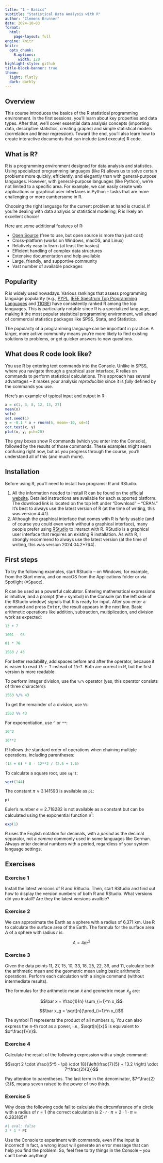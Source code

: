 ```yaml
---
title: "1 – Basics"
subtitle: "Statistical Data Analysis with R"
author: "Clemens Brunner"
date: 2024-10-03
format:
  html:
    page-layout: full
engine: knitr
knitr:
  opts_chunk: 
    R.options:
      width: 120
highlight-style: github
title-block-banner: true
theme:
  light: flatly
  dark: darkly
---
```


## Overview

This course introduces the basics of the R statistical programming environment. In the first sessions, you'll learn about key properties and data types. After that, we'll cover essential data analysis concepts (importing data, descriptive statistics, creating graphs) and simple statistical models (correlation and linear regression). Toward the end, you'll also learn how to create interactive documents that can include (and execute) R code.


## What is R?

R is a programming environment designed for data analysis and statistics. Using specialized programming languages (like R) allows us to solve certain problems more quickly, efficiently, and elegantly than with general-purpose languages. However, with general-purpose languages (like Python), we're not limited to a specific area. For example, we can easily create web applications or graphical user interfaces in Python – tasks that are more challenging or more cumbersome in R.

Choosing the right language for the current problem at hand is crucial. If you're dealing with data analysis or statistical modeling, R is likely an excellent choice!

Here are some additional features of R:

- [Open Source](https://en.wikipedia.org/wiki/Open_source) (free to use, but open source is more than just cost)
- Cross-platform (works on Windows, macOS, and Linux)
- Relatively easy to learn (at least the basics)
- Efficient handling of complex data structures
- Extensive documentation and help available
- Large, friendly, and supportive community
- Vast number of available packages


## Popularity

R is widely used nowadays. Various rankings that assess programming language popularity (e.g., [PYPL](https://pypl.github.io/PYPL.html), [IEEE Spectrum Top Programming Languages](https://spectrum.ieee.org/top-programming-languages/) and [TIOBE](https://www.tiobe.com/tiobe-index/)) have consistently ranked R among the top languages. This is particularly notable since R is a specialized language, making it the most popular statistical programming environment, well ahead of commercial statistics packages like SPSS, Stata, and Statistica.

The popularity of a programming language can be important in practice. A larger, more active community means you're more likely to find existing solutions to problems, or get quicker answers to new questions.


## What does R code look like?

You use R by entering text commands into the Console. Unlike in SPSS, where you navigate through a graphical user interface, R relies on commands to perform statistical calculations. This approach has several advantages – it makes your analysis *reproducible* since it is *fully* defined by the commands you use.

Here's an example of typical input and output in R:

```r
x = c(1, 3, 8, 12, 13, 27)
mean(x)
sd(x)
set.seed(1)
y = -0.1 * x + rnorm(6, mean=-10, sd=4)
cor.test(x, y)
plot(x, y, pch=20)
```

The gray boxes show R commands (which you enter into the Console), followed by the results of those commands. These examples might seem confusing right now, but as you progress through the course, you'll understand all of this (and much more).


## Installation

Before using R, you'll need to install two programs: R and RStudio.

1. All the information needed to install R can be found on the [official website](https://www.r-project.org/). Detailed instructions are available for each supported platform. The download link is located on the top left under "Download" – "CRAN." It's best to always use the latest version of R (at the time of writing, this was version 4.4.1).
2. Although the graphical interface that comes with R is fairly usable (and of course you could even work without a graphical interface), many people prefer using [RStudio](https://posit.co/download/rstudio-desktop/) to interact with R. RStudio is a graphical user interface that requires an existing R installation. As with R, I strongly recommend to always use the latest version (at the time of writing, this was version 2024.04.2+764).


## First steps

To try the following examples, start RStudio – on Windows, for example, from the Start menu, and on macOS from the Applications folder or via Spotlight (<kbd>⌘</kbd><kbd>Space</kbd>).

R can be used as a powerful calculator. Entering mathematical expressions is intuitive, and a prompt (the `>` symbol) in the Console (on the left side of the RStudio window) signals that R is ready for input. After you enter a command and press <kbd>Enter</kbd>, the result appears in the next line. Basic arithmetic operations like addition, subtraction, multiplication, and division work as expected:

```r
13 + 7
```

```r
1001 - 93
```

```r
81 * 76
```

```r
1563 / 43
```

:::{.callout-tip}
For better readability, add spaces before and after the operator, because it is easier to read `13 + 7` instead of `13+7`. Both are correct in R, but the first version is more readable.
:::

To perform integer division, use the `%/%` operator (yes, this operator consists of three characters):

```r
1563 %/% 43
```

To get the remainder of a division, use `%%`:

```r
1563 %% 43
```

For exponentiation, use `^` or `**`:

```r
16^2
```

```r
16**2
```

R follows the standard order of operations when chaining multiple operations, including parentheses:

```r
(13 + 6) * 8 - 12**2 / (2.5 + 1.6)
```

To calculate a square root, use `sqrt`:

```r
sqrt(144)
```

The constant $\pi \approx 3.141593$ is available as `pi`:

```r
pi
```

Euler's number $e \approx 2.718282$ is not available as a constant but can be calculated using the exponential function $e^1$:

```r
exp(1)
```

:::{.callout-important}
R uses the English notation for decimals, with a *period* as the decimal separator, not a *comma* commonly used in some languages like German. Always enter decimal numbers with a period, regardless of your system language settings.
:::


## Exercises

### Exercise 1

Install the latest versions of R and RStudio. Then, start RStudio and find out how to display the version numbers of both R and RStudio. What versions did you install? Are they the latest versions availble?


### Exercise 2

We can approximate the Earth as a sphere with a radius of 6,371 km. Use R to calculate the surface area of the Earth. The formula for the surface area $A$ of a sphere with radius $r$ is:

$$A = 4 \pi r^2$$


### Exercise 3

Given the data points 11, 27, 15, 10, 33, 18, 25, 22, 39, and 11, calculate both the arithmetic mean and the geometric mean using basic arithmetic operations. Perform each calculation with a single command (without intermediate results).

The formulas for the arithmetic mean $\bar x$ and geometric mean $\bar x_g$ are:

$$\bar x = \frac{1}{n} \sum_{i=1}^n x_i$$

$$\bar x_g = \sqrt[n]{\prod_{i=1}^n x_i}$$

:::{.callout-tip}
The symbol $\prod$ represents the product of all numbers $x_i$. You can also express the n-th root as a power, i.e., $\sqrt[n]{x}$ is equivalent to $x^\frac{1}{n}$.
:::


### Exercise 4

Calculate the result of the following expression with a single command:

$$\sqrt 2 \cdot \frac{(5^5 - \pi) \cdot 18}{\left(\frac{7}{5} + 13.2 \right) \cdot 7^\frac{2}{3}}$$

:::{.callout-note}
Pay attention to parentheses. The last term in the denominator, $7^\frac{2}{3}$, means seven raised to the power of two thirds.
:::


### Exercise 5

Why does the following code fail to calculate the circumference of a circle with a radius of $r = 1$ (the correct calculation is $2 \cdot r \cdot \pi = 2 \cdot 1 \cdot \pi \approx 6.283185$)?

```r
#| eval: false
2 * 1 * PI
```

:::{.callout-note}
Use the Console to experiment with commands, even if the input is incorrect! In fact, a wrong input will generate an error message that can help you find the problem. So, feel free to try things in the Console – you can't break anything!
:::
